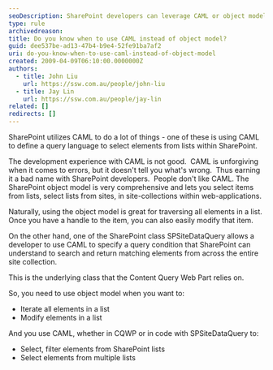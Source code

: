 ```yaml
---
seoDescription: SharePoint developers can leverage CAML or object model to manage lists and site collections, with CAML ideal for querying and filtering elements across multiple lists.
type: rule
archivedreason:
title: Do you know when to use CAML instead of object model?
guid: dee537be-ad13-47b4-b9e4-52fe91ba7af2
uri: do-you-know-when-to-use-caml-instead-of-object-model
created: 2009-04-09T06:10:00.0000000Z
authors:
  - title: John Liu
    url: https://ssw.com.au/people/john-liu
  - title: Jay Lin
    url: https://ssw.com.au/people/jay-lin
related: []
redirects: []
---
```


SharePoint utilizes CAML to do a lot of things - one of these is using CAML to define a query language to select elements from lists within SharePoint.

The development experience with CAML is not good.  CAML is unforgiving when it comes to errors, but it doesn't tell you what's wrong.  Thus earning it a bad name with SharePoint developers.  People don't like CAML.
The SharePoint object model is very comprehensive and lets you select items from lists, select lists from sites, in site-collections within web-applications.

Naturally, using the object model is great for traversing all elements in a list.  Once you have a handle to the item, you can also easily modify that item.

On the other hand, one of the SharePoint class SPSiteDataQuery allows a developer to use CAML to specify a query condition that SharePoint can understand to search and return matching elements from across the entire site collection.

This is the underlying class that the Content Query Web Part relies on.

So, you need to use object model when you want to:

- Iterate all elements in a list
- Modify elements in a list

And you use CAML, whether in CQWP or in code with SPSiteDataQuery to:

- Select, filter elements from SharePoint lists
- Select elements from multiple lists